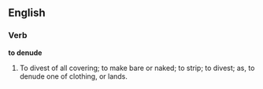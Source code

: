 ==English==

===Verb===

'''to denude'''

#To divest of all covering; to make bare or naked; to strip; to divest; as, to denude one of clothing, or lands.